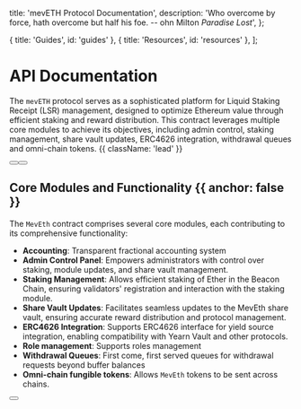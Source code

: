 
  title: 'mevETH Protocol Documentation',
  description:
    'Who overcome by force, hath overcome but half his foe. -- ohn Milton *Paradise Lost*',
};

  { title: 'Guides', id: 'guides' },
  { title: 'Resources', id: 'resources' },
];

<HeroPattern />

# API Documentation

The `mevETH` protocol serves as a sophisticated platform for Liquid Staking Receipt (LSR) management, designed to optimize Ethereum value through efficient staking and reward distribution.
This contract leverages multiple core modules to achieve its objectives, including admin control, staking management, share vault updates, ERC4626 integration, withdrawal queues and omni-chain tokens. {{ className: 'lead' }}

<div className="not-prose mb-16 mt-6 flex gap-3">
  <Button href="/quickstart" arrow="right" children="Quickstart" />
  <Button href="/sdks" variant="outline" children="Explore SDKs" />
</div>

## Core Modules and Functionality {{ anchor: false }}

The `MevEth` contract comprises several core modules, each contributing to its comprehensive functionality:

- **Accounting**: Transparent fractional accounting system
- **Admin Control Panel**: Empowers administrators with control over staking, module updates, and share vault management.
- **Staking Management**: Allows efficient staking of Ether in the Beacon Chain, ensuring validators' registration and interaction with the staking module.
- **Share Vault Updates**: Facilitates seamless updates to the MevEth share vault, ensuring accurate reward distribution and protocol management.
- **ERC4626 Integration**: Supports ERC4626 interface for yield source integration, enabling compatibility with Yearn Vault and other protocols.
- **Role management**: Supports roles management
- **Withdrawal Queues**: First come, first served queues for withdrawal requests beyond buffer balances
- **Omni-chain fungible tokens**: Allows `MevEth` tokens to be sent across chains.

<div className="not-prose">
  <Button href="/sdks" variant="text" arrow="right" children="Explore our integrations" />
</div>

<Guides />

<Resources />
